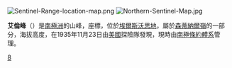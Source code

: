 {{expand language|en}}
{{unreferenced|time=2018-08-09T12:15:14+00:00}}
[[Image:Sentinel-Range-location-map.png|thumb]]
[[Image:Northern-Sentinel-Map.jpg|thumb]]
{{coord|77|34||S|86|51||W|source:GNIS|display=title}}

'''艾倫峰'''（{{lang-en|Allen Peak}}）是[[南極洲|南極洲]]的山峰，座標''{{coord|77|34||S|86|51||W}}''，位於[[埃爾斯沃思地|埃爾斯沃思地]]，屬於[[森蒂納爾嶺|森蒂納爾嶺]]的一部分，海拔高度{{convert|1800|m}}，在1935年11月23日由[[美國|美國]]探險隊發現，現時由[[南極條約體系|南極條約體系]]管理。

{{DEFAULTSORT:Allen Peak}}
[[Category:海拔1000公尺至1999公尺的南極洲山峰|8]]


{{EllsworthLand-geo-stub}}